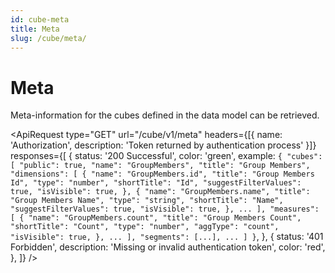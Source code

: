 ```yaml
---
id: cube-meta
title: Meta
slug: /cube/meta/
---
```



# Meta

Meta-information for the cubes defined in the data model can be retrieved.

<ApiRequest
    type="GET"
    url="/cube/v1/meta"
    headers={[{ name: 'Authorization', description: 'Token returned by authentication process' }]}
    responses={[
        {
            status: '200 Successful',
            color: 'green',
            example: `{
    "cubes": [
        "public": true,
        "name": "GroupMembers",
        "title": "Group Members",
        "dimensions": [
            {
                "name": "GroupMembers.id",
                "title": "Group Members Id",
                "type": "number",
                "shortTitle": "Id",
                "suggestFilterValues": true,
                "isVisible": true,
            },
            {
                "name": "GroupMembers.name",
                "title": "Group Members Name",
                "type": "string",
                "shortTitle": "Name",
                "suggestFilterValues": true,
                "isVisible": true,
            },
            ...
        ],
        "measures": [
            {
                "name": "GroupMembers.count",
                "title": "Group Members Count",
                "shortTitle": "Count",
                "type": "number",
                "aggType": "count",
                "isVisible": true,
            },
            ...
        ],
        "segments": [...],
        ...
    ]
}`,
        },
        {
            status: '401 Forbidden',
            description: 'Missing or invalid authentication token',
            color: 'red',
        },
    ]}
/>
